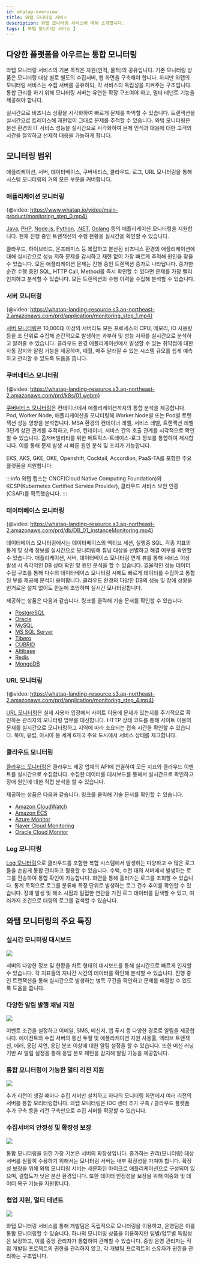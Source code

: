 ```yaml
---
id: whatap-overview
title: 와탭 모니터링 서비스
description: 와탭 모니터링 서비스에 대해 소개합니다.
tags: [ 와탭 모니터링 서비스 ]
---
```


## 다양한 플랫폼을 아우르는 통합 모니터링

와탭 모니터링 서비스의 기본 목적은 자원(인적, 물적)의 공유입니다. 기존 모니터링 상품은 모니터링 대상 별로 별도의 수집서버, 웹 화면을 구축해야 합니다. 하지만 와탭의 모니터링 서비스는 수집 서버를 공유하되, 각 서비스의 독립성을 지켜주는 구조입니다. 통합 관리를 하기 위해 모니터링 서버는 유연한 확장 구조여야 하고, 멀티 테넌트 기능을 제공해야 합니다.

실시간으로 비즈니스 상황을 시각화하여 빠르게 문제를 파악할 수 있습니다. 트랜잭션을 실시간으로 트레이스해 재현없이 그대로 문제를 추적할 수 있습니다. 와탭 모니터링은 분산 환경의 IT 서비스 성능을 실시간으로 시각화하여 문제 인식과 대응에 대한 고객의 시간을 절약하고 선제적 대응을 가능하게 합니다.

## 모니터링 범위

애플리케이션, 서버, 데이터베이스, 쿠버네티스, 클라우드, 로그, URL 모니터링을 통해 시스템 모니터링의 거의 모든 부분을 커버합니다.

### 애플리케이션 모니터링

{@video: https://www.whatap.io/video/main-product/monitoring_step_0.mp4}

[Java](../java/introduction), [PHP](../apm/php/apm-introduction), [Node.js](../nodejs/introduction), [Python](../apm/python-intro), [.NET](../apm/dotnet-intro), [Golang](../apm/golang-intro) 등의 애플리케이션 모니터링을 지원합니다. 현재 진행 중인 트랜잭션의 수행 현황을 실시간을 확인할 수 있습니다. 

클라우드, 하이브리드, 온프레미스 등 복잡하고 분산된 비즈니스 환경의 애플리케이션에 대해 실시간으로 성능 저하 문제를 감시하고 재현 없이 가장 빠르게 추적해 원인을 찾을 수 있습니다. 모든 애플리케이션 문제는 진행 중인 트랜잭션 증가로 나타납니다. 증가한 순간 수행 중인 SQL, HTTP Call, Method를 즉시 확인할 수 있다면 문제를 가장 빨리 인지하고 분석할 수 있습니다. 모든 트랜잭션의 수행 이력을 수집해 분석할 수 있습니다.

### 서버 모니터링

{@video: https://whatap-landing-resource.s3.ap-northeast-2.amazonaws.com/prd/application/monitoring_step_1.mp4}

[서버 모니터링](../server/server-intro)은 10,000대 이상의 서버라도 모든 프로세스의 CPU, 메모리, IO 사용량 등을 초 단위로 수집해 순간적으로 발생하는 과부하 및 성능 저하를 실시간으로 분석하고 알려줄 수 있습니다. 클라우드 환경 애플리케이션에서 발생할 수 있는 취약점에 대한 자동 감지와 알림 기능을 제공하며, 매월, 매주 달라질 수 있는 시스템 규모를 쉽게 예측하고 관리할 수 있도록 도움을 줍니다.

### 쿠버네티스 모니터링

{@video: https://whatap-landing-resource.s3.ap-northeast-2.amazonaws.com/prd/k8s/01.webm}

[쿠버네티스 모니터링](../kubernetes/kubernetes-intro)은 컨테이너에서 애플리케이션까지의 통합 분석을 제공합니다. Pod, Worker Node, 애플리케이션을 모니터링해 Worker Node별 또는 Pod별 트랜잭션 성능 영향을 분석합니다. MSA 환경의 컨테이너 레벨, 서비스 레벨, 트랜잭션 레벨 3단계 상관 관계를 추적하고, Pod, 컨테이너, 서비스 간의 호출 관계를 시각적으로 확인할 수 있습니다. 옵저버빌리티를 위한 메트릭스-트레이스-로그 정보를 통합하여 제시합니다. 이를 통해 문제 발생 시 빠른 원인 분석 및 조치가 가능합니다.

EKS, AKS, GKE, OKE, Openshift, Cocktail, Accordion, PaaS-TA를 포함한 주요 플랫폼을 지원합니다.

:::info
와탭 랩스는 CNCF(Cloud Native Computing Foundation)와 KCSP(Kubernetes Certified Service Provider), 클라우드 서비스 보안 인증(CSAP)를 획득했습니다.
:::

### 데이터베이스 모니터링

{@video: https://whatap-landing-resource.s3.ap-northeast-2.amazonaws.com/prd/db/DB_01_instanceMonitoring.mp4}

데이터베이스 모니터링에서는 데이터베이스의 액티브 세션, 실행중 SQL, 각종 지표의 통계 및 상세 정보를 실시간으로 모니터링해 튜닝 대상을 선별하고 해결 여부를 확인할 수 있습니다. 애플리케이션, 서버, 데이터베이스 모니터링 연계 뷰를 통해 서비스 이상 발생 시 즉각적인 DB 상태 확인 및 원인 분석을 할 수 있습니다. 효율적인 성능 데이터 수집 구조를 통해 다수의 데이터베이스 모니터링 시에도 빠르게 데이터를 수집하고 통합된 뷰를 제공해 분석이 용이합니다. 클라우드 환경의 다양한 DB의 성능 및 장애 상황을 번거로운 설치 없이도 한눈에 조망하며 실시간 모니터링합니다.

제공하는 상품은 다음과 같습니다. 링크를 클릭해 기술 문서를 확인할 수 있습니다.

* [PostgreSQL](../postgresql/db-monitoring-intro)
* [Oracle](../oracle/db-monitoring-intro)
* [MySQL](../mysql/db-monitoring-intro)
* [MS SQL Server](../mssql/db-monitoring-intro)
* [Tibero](../tibero/db-monitoring-intro)
* [CUBRID](../cubrid/db-monitoring-intro)
* [Altibase](../altibase/db-monitoring-intro)
* [Redis](../redis/db-monitoring-intro)
* [MongoDB](../mongodb/db-monitoring-intro)

### URL 모니터링

{@video: https://whatap-landing-resource.s3.ap-northeast-2.amazonaws.com/prd/application/monitoring_step_4.mp4}

[URL 모니터링](../url/url-intro)은 실제 사용자 입장에서 사이트 이용에 문제가 있는지를 주기적으로 확인하는 관리자의 모니터링 업무를 대신합니다. HTTP 상태 코드를 통해 사이트 이용의 문제를 실시간으로 모니터링하고 지역에 따라 소요되는 접속 시간을 확인할 수 있습니다. 북미, 유럽, 아시아 등 세계 6개국 주요 도시에서 서비스 상태를 체크합니다.

### 클라우드 모니터링

[클라우드 모니터링](../ref-cloud/cloud)은 클라우드 제공 업체의 API에 연결하여 모든 지표와 클라우드 이벤트를 실시간으로 수집합니다. 수집한 데이터를 대시보드를 통해서 실시간으로 확인하고 장애 원인에 대한 직접 분석을 할 수 있습니다.

제공하는 상품은 다음과 같습니다. 링크를 클릭해 기술 문서를 확인할 수 있습니다.

* [Amazon CloudWatch](../amazon-cloudwatch/install)
* [Amazon ECS](../amazon-ecs/amazon-ecs-intro)
* [Azure Monitor](../azure/azure-monitor-install)
* [Naver Cloud Monitoring](../ncloud/ncloud-monitoring-install)
* [Oracle Cloud Monitor](../oracle-cloud/oracle-cloud-monitor-install)

### Log 모니터링

[Log 모니터링](../log/log-intro)으로 클라우드를 포함한 복합 시스템에서 발생하는 다양하고 수 많은 로그들을 손쉽게 통합 관리하고 활용할 수 있습니다. 수백, 수천 대의 서버에서 발생하는 로그를 전송하여 통합 확인이 가능합니다. 화면을 통해 흘러가는 로그를 조회할 수 있습니다. 통계 목적으로 로그를 분류해 특정 단위로 발생하는 로그 건수 추이를 확인할 수 있습니다. 장애 발생 및 해소 시점과 밀접한 연관을 가진 로그 데이터를 탐색할 수 있고, 여러가지 조건으로 대량의 로그를 검색할 수 있습니다.

## 와탭 모니터링의 주요 특징

### 실시간 모니터링 대시보드

![](https://www.whatap.io/ko/blog/35/img/blog_35_3.webp)

서버의 다양한 정보 및 현황을 차트 형태의 대시보드를 통해 실시간으로 빠르게 인지할 수 있습니다. 각 지표들의 지나간 시간의 데이터를 확인해 분석할 수 있습니다. 진행 중인 트랜잭션을 통해 실시간으로 발생하는 병목 구간을 확인하고 문제를 해결할 수 있도록 도움을 줍니다.

### 다양한 알림 발행 채널 지원

![](/img/overview-notification.png)

이벤트 조건을 설정하고 이메일, SMS, 메신저, 앱 푸시 등 다양한 경로로 알림을 제공합니다. 에이전트와 수집 서버의 통신 두절 및 애플리케이션 자원 사용률, 액티브 트랜잭션, 에러, 응답 지연, 응답 분포 이상에 대한 알림 설정을 할 수 있습니다. 또한 머신 러닝 기반 AI 알림 설정을 통해 응답 분포 패턴을 감지해 알림 기능을 제공합니다.

### 통합 모니터링이 가능한 멀티 리전 지원

![](https://www.whatap.io/img/platform/solution_06.jpg)

추가 리전이 생길 때마다 수집 서버만 설치하고 하나의 모니터링 화면에서 여러 리전의 서버를 통합 모리터링합니다. 와탭 모니터링은 IDC 센터 추가 구축 / 클라우드 플랫폼 추가 구축 등을 리전 구축만으로 수집 서버를 확장할 수 있습니다.

### 수집서버의 안정성 및 확장성 보장

![](https://www.whatap.io/img/platform/solution_07.jpg)

통합 모니터링을 위한 가장 기본은 서버의 확장성입니다. 증가하는 관리(모니터링) 대상 서버를 원활히 수용하기 위해서는 모니터링 서버는 내부 확장성을 가져야 합니다. 확장성 보장을 위해 와탭 모니터링 서버는 세분화된 마이크로 애플리케이션으로 구성되어 있으며, 결합도가 낮은 분산 환경입니다. 또한 데이터 안정성을 보장을 위해 이중화 및 데이터 복구 기능을 지원합니다.

### 협업 지원, 멀티 테넌트

![](https://www.whatap.io/img/platform/solution_08.jpg)

와탭 모니터링 서비스를 통해 개발팀은 독립적으로 모니터링을 이용하고, 운영팀은 이를 통합 모니터링할 수 있습니다. 하나의 모니터링 상품을 이용하지만 팀별/업무별 독립성은 보장하고, 이를 중앙 관리자가 통합하여 관제할 수 있습니다. 중앙 운영 관리자는 직접 개발팀 프로젝트의 권한을 관리하지 않고, 각 개발팀 프로젝트의 소유자가 권한을 관리하는 구조입니다.
